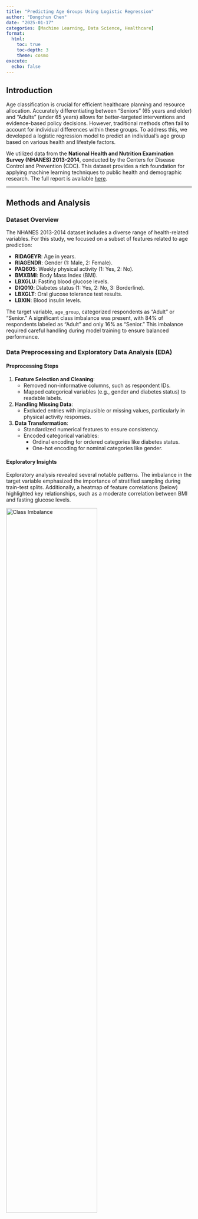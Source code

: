 ```yaml
---
title: "Predicting Age Groups Using Logistic Regression"
author: "Dongchun Chen"
date: "2025-01-17"
categories: [Machine Learning, Data Science, Healthcare]
format:
  html:
    toc: true
    toc-depth: 3
    theme: cosmo
execute:
  echo: false
---
```


## Introduction

Age classification is crucial for efficient healthcare planning and resource allocation. Accurately differentiating between "Seniors" (65 years and older) and "Adults" (under 65 years) allows for better-targeted interventions and evidence-based policy decisions. However, traditional methods often fail to account for individual differences within these groups. To address this, we developed a logistic regression model to predict an individual’s age group based on various health and lifestyle factors.

We utilized data from the **National Health and Nutrition Examination Survey (NHANES) 2013-2014**, conducted by the Centers for Disease Control and Prevention (CDC). This dataset provides a rich foundation for applying machine learning techniques to public health and demographic research. The full report is available [here](https://ubc-mds.github.io/DSCI522-2425-group31_age-group-prediction/reports/age_prediction_report.html).



---

## Methods and Analysis

### Dataset Overview

The NHANES 2013-2014 dataset includes a diverse range of health-related variables. For this study, we focused on a subset of features related to age prediction:

- **RIDAGEYR**: Age in years.
- **RIAGENDR**: Gender (1: Male, 2: Female).
- **PAQ605**: Weekly physical activity (1: Yes, 2: No).
- **BMXBMI**: Body Mass Index (BMI).
- **LBXGLU**: Fasting blood glucose levels.
- **DIQ010**: Diabetes status (1: Yes, 2: No, 3: Borderline).
- **LBXGLT**: Oral glucose tolerance test results.
- **LBXIN**: Blood insulin levels.

The target variable, `age_group`, categorized respondents as "Adult" or "Senior." A significant class imbalance was present, with 84% of respondents labeled as "Adult" and only 16% as "Senior." This imbalance required careful handling during model training to ensure balanced performance.

### Data Preprocessing and Exploratory Data Analysis (EDA)

#### Preprocessing Steps

1. **Feature Selection and Cleaning**:
   - Removed non-informative columns, such as respondent IDs.
   - Mapped categorical variables (e.g., gender and diabetes status) to readable labels.

2. **Handling Missing Data**:
   - Excluded entries with implausible or missing values, particularly in physical activity responses.

3. **Data Transformation**:
   - Standardized numerical features to ensure consistency.
   - Encoded categorical variables:
     - Ordinal encoding for ordered categories like diabetes status.
     - One-hot encoding for nominal categories like gender.

#### Exploratory Insights

Exploratory analysis revealed several notable patterns. The imbalance in the target variable emphasized the importance of stratified sampling during train-test splits. Additionally, a heatmap of feature correlations (below) highlighted key relationships, such as a moderate correlation between BMI and fasting glucose levels.

![Class Imbalance](class.png){width="70%"}
![Feature Correlation Heatmap](heatmap.png){width="70%"}  

These insights informed feature selection and guided model development.


---

## Model Definition and Optimization

### Logistic Regression

Logistic regression was selected for its simplicity, efficiency, and interpretability in binary classification tasks. This model predicts the probability of an instance belonging to a specific class, making it well-suited for distinguishing between "Adults" and "Seniors."

### Model Pipeline

The modeling pipeline included the following steps:

1. **Data Scaling**: Ensured uniformity by standardizing numerical features.
2. **Encoding**: Transformed categorical variables into numerical representations.
3. **Model Training**: Used balanced class weights to address the target variable's imbalance.
4. **Hyperparameter Tuning**: Optimized the regularization parameter `C` using cross-validation, enhancing model performance.


---

## Results

### Performance Metrics

The logistic regression model achieved the following test data results:

![](pm.png){width="70%"}

### Confusion Matrix

The confusion matrix provided further insights into the model's performance:

![](cm.png){width="70%"}

While the model performed well for the majority class (Adults), its performance on the minority class (Seniors) was less satisfactory due to the inherent class imbalance.

---

## Discussion

### Strengths

1. **Baseline Model**: Logistic regression serves as a reliable baseline for more advanced models.
2. **Interpretability**: Coefficients offer valuable insights into feature importance and prediction mechanisms.
3. **Reproducibility**: Stratified sampling and a fixed random seed ensure consistent and reliable results.

### Limitations

1. **Class Imbalance**: Despite using balanced class weights, the model struggled to predict the minority class accurately. Techniques like SMOTE or oversampling could improve performance.
2. **Threshold Sensitivity**: The default decision threshold of 0.5 may not be ideal. Adjusting this threshold could improve recall for the "Senior" category.
3. **Feature Engineering**: Incorporating derived features, such as age-to-BMI ratios, could enhance predictive power.

---

## Future Work

To address the limitations, we propose the following:

1. **Feature Engineering**: Explore new features derived from existing data.
2. **Algorithm Comparison**: Evaluate alternative models, such as K-Nearest Neighbors and Support Vector Machines.
3. **Advanced Tuning**: Apply randomized search or Bayesian optimization for hyperparameter tuning.
4. **Threshold Analysis**: Experiment with different classification thresholds to improve recall for the minority class.

---

## Conclusion

This study demonstrates the feasibility of using logistic regression to classify age groups based on health survey data. While the model provides a strong foundation, there is significant room for improvement. Future iterations will focus on addressing class imbalance, refining feature engineering, and exploring advanced models to achieve more robust performance. These efforts highlight the importance of data-driven approaches in public health and demographic research.
